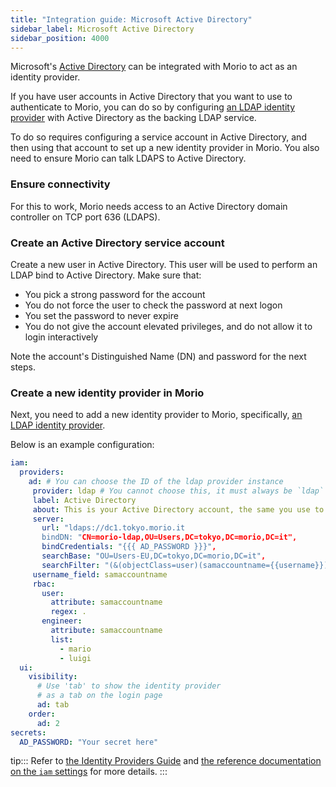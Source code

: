 ```yaml
---
title: "Integration guide: Microsoft Active Directory"
sidebar_label: Microsoft Active Directory
sidebar_position: 4000
---
```


Microsoft's [Active Directory](https://en.wikipedia.org/wiki/Active_Directory)
can be integrated with Morio to act as an identity provider.

If you have user accounts in Active Directory that you want to use to
authenticate to Morio, you can do so by configuring [an LDAP identity
provider](/docs/guides/settings/idps/#ldap) with Active Directory as the
backing LDAP service.

To do so requires configuring a service account in Active Directory, and then using that
account to set up a new identity provider in Morio. You also need to ensure
Morio can talk LDAPS to Active Directory.

### Ensure connectivity

For this to work, Morio needs access to an Active Directory domain controller
on TCP port 636 (LDAPS).

### Create an Active Directory service account

Create a new user in Active Directory. This user will be used to perform an LDAP bind to Active Directory.
Make sure that:

- You pick a strong password for the account
- You do not force the user to check the password at next logon
- You set the password to never expire
- You do not give the account elevated privileges, and do not allow it to login interactively

Note the account's Distinguished Name (DN) and password for the next steps.

### Create a new identity provider in Morio

Next, you need to add a new identity provider to Morio, specifically, [an
LDAP identity provider](/docs/guides/settings/idps/#ldap).

Below is an example configuration:

```yaml
iam:
  providers:
    ad: # You can choose the ID of the ldap provider instance
     provider: ldap # You cannot choose this, it must always be `ldap`
     label: Active Directory
     about: This is your Active Directory account, the same you use to login to your computer.
     server:
       url: "ldaps://dc1.tokyo.morio.it
       bindDN: "CN=morio-ldap,OU=Users,DC=tokyo,DC=morio,DC=it",
       bindCredentials: "{{{ AD_PASSWORD }}}",
       searchBase: "OU=Users-EU,DC=tokyo,DC=morio,DC=it",
       searchFilter: "(&(objectClass=user)(samaccountname={{username}}))"
     username_field: samaccountname
     rbac:
       user:
         attribute: samaccountname
         regex: .
       engineer:
         attribute: samaccountname
         list:
           - mario
           - luigi
  ui:
    visibility:
      # Use 'tab' to show the identity provider
      # as a tab on the login page
      ad: tab
    order:
      ad: 2
secrets:
  AD_PASSWORD: "Your secret here"
```

tip:::
Refer to [the Identity Providers Guide](/docs/guides/settings/idps/#openid-connect) and [the
reference documentation on the `iam`
settings](/docs/reference/settings/iam/#iamprovidersoidc-id) for more details.
:::

